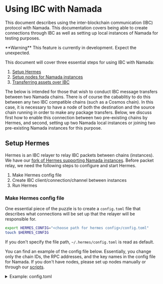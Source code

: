 
# Using IBC with Namada

This document describes using the inter-blockchain communication (IBC) protocol with Namada. This documentation covers being able to create connections through IBC as well as setting up local instances of Namada for testing purposes.

<Callout type="warning">
**Warning** This feature is currently in development. Expect the unexpected.
</Callout>

This document will cover three essential steps for using IBC with Namada:

1. [Setup Hermes](#setup-hermes)
2. [Setup nodes for Namada instances](#setup-nodes-for-namada-instances)
3. [Transferring assets over IBC](#transferring-assets-over-IBC)

The below is intended for those that wish to conduct IBC message transfers between two Namada chains. There is of course the cabablitiy to do this between any two IBC compatible chains (such as a Cosmos chain).
In this case, it is necessary to have a node of both the destination and the source chain running in order to make any package transfers.
Below, we discuss first how to enable this connection between two pre-existing chains by Hermes, and second, setting up two Namada local instances or joining two pre-existing Namada instances for this purpose.

## Setup Hermes
Hermes is an IBC relayer to relay IBC packets between chains (instances).
We have our [fork of Hermes supporting Namada instances](https://github.com/heliaxdev/hermes/tree/1.6.0-namada).
Before packet relay, we need the following steps to configure and start Hermes.

1. Make Hermes config file
2. Create IBC client/connection/channel between instances
3. Run Hermes

### Make Hermes config file
One essential piece of the puzzle is to create a `config.toml` file that describes what connections will be set up that the relayer will be responsible for.

```bash copy
export HERMES_CONFIG="<choose path for hermes config>/config.toml"
touch $HERMES_CONFIG
``` 

If you don't specify the file path, `~/.hermes/config.toml` is read as default.

You can find an example of the config file below. Essentially, you change only the chain IDs, the RPC addresses, and the key names in the config file for Namada. If you don't have nodes, please set up nodes manually or through our [scripts](#setup-nodes-for-namada-instances).
<details>
<summary>Example: config.toml</summary>
```toml copy
[global]
log_level = 'debug'

[mode]

[mode.clients]
enabled = true
refresh = true
misbehaviour = true

[mode.connections]
enabled = false

[mode.channels]
enabled = false

[mode.packets]
enabled = true
clear_interval = 10
clear_on_start = false
tx_confirmation = true

[telemetry]
enabled = false
host = '127.0.0.1'
port = 3001

[[chains]]
id = 'namada-test.0a4c6786dbda39f786'  # set your chain ID
type = 'namada'
rpc_addr = 'http://127.0.0.1:27657'  # set the IP and the port of the chain
grpc_addr = 'http://127.0.0.1:9090'  # not used for now
event_source = { mode = 'push', url = 'ws://127.0.0.1:27657/websocket', batch_delay = '500ms' }  # set the IP and the port of the chain
account_prefix = ''  # not used
key_name = 'relayer'  # The key is an account name you made
store_prefix = 'ibc'
gas_price = { price = 0.001, denom = 'nam' }  # not used for now

[[chains]]
id = 'namada-test.647287156defa8728c'
type = 'namada'
rpc_addr = 'http://127.0.0.1:28657'
grpc_addr = 'http://127.0.0.1:9090'
event_source = { mode = 'push', url = 'ws://127.0.0.1:28657/websocket', batch_delay = '500ms' }
account_prefix = ''
key_name = 'relayer'
store_prefix = 'ibc'
gas_price = { price = 0.001, denom = 'nam' }
```
</details>

The path to the config file, which is is saved in the variable `$HERMES_CONFIG` will be useful later.


<Callout type="info" emoji="🧩"> 
**Interpreting the toml**

Each chain configuration is specified under the `[[chains]]` object.
These are the pieces of this puzzle you want to keep your 👀 on:
 - `chains.id` is the name of the chain
 - `chains.rpc_address` specifies the port that the channel is communicating through, and will be the argument for the `ledger_address` of Namada when interacting with the ledger (will become clearer later)
     - Make sure to change the IP address to the IP address of your local machine that is running this node!
 - `chains.key_name` specifies the key of the signer who signs a transaction from the relayer. The key should be generated before starting the relayer.
</Callout>

### Create IBC client/connection/channel between instances
Hermes CLI has commands to create them. Before the creation, a node of each instance should be running.

#### Install Hermes
Before conducting any IBC operations, we download Heliax's fork Hermes binary or build it from source.

##### From binaries
 We can download the latest binary release from our [releases page](https://github.com/heliaxdev/hermes/releases) by choosing the appropriate architecture.

##### From source
```bash copy
export COMMIT="124fc3cb0802f56f2e9ceae3b3fd6745f73b88ac"
git clone git@github.com:heliaxdev/hermes.git
git checkout $COMMIT
cd hermes
cargo build --release --bin hermes
export HERMES=$(pwd) # if needed
```
Check the binary:
```bash copy
./target/release/hermes --version
```

<Callout type="info">
It is recommended to now add hermes to `$PATH` such that it is callable without any pre-fixes.
For ubuntu users, this can be achieved by
```bash copy
cp ./target/release/hermes /usr/local/bin/
```
</Callout>

### Create IBC channel
The "create channel" command (below) creates not only the IBC channel but also the necessary IBC client connection.

```bash copy
hermes --config $HERMES_CONFIG \
  create channel \
  --a-chain $CHAIN_A_ID \
  --b-chain $CHAIN_B_ID \
  --a-port transfer \
  --b-port transfer \
  --new-client-connection --yes
```

<Callout type="info">
Note that the above `CHAIN_IDs` will depend on your own setup, so do check this for yourself!
</Callout>

When the creation has been completed, you can see the channel IDs. For example, the following text shows that a channel with ID `7` has been created on Chain A `namada-test.0a4c6786dbda39f786`, and a channel with ID `12` has been created on Chain B `namada-test.647287156defa8728c`. You will need the channel IDs for a transfer over IBC. It means that you have to specify `channel-7` as a channel ID (The prefix `channel-` is always required) for a transfer from Chain A to Chain B. Also, you have to specify `channel-12` as a channel ID for a transfer from Chain B to Chain A.
```
SUCCESS Channel {
    ordering: Unordered,
    a_side: ChannelSide {
        chain: BaseChainHandle {
            chain_id: ChainId {
                id: "namada-test.0a4c6786dbda39f786",
                version: 0,
            },
            runtime_sender: Sender { .. },
        },
        client_id: ClientId(
            "07-tendermint-0",
        ),
        connection_id: ConnectionId(
            "connection-3",
        ),
        port_id: PortId(
            "transfer",
        ),
        channel_id: Some(
            ChannelId(
                "channel-7",
            ),
        ),
        version: None,
    },
    b_side: ChannelSide {
        chain: BaseChainHandle {
            chain_id: ChainId {
                id: "namada-test.647287156defa8728c",
                version: 0,
            },
            runtime_sender: Sender { .. },
        },
        client_id: ClientId(
            "07-tendermint-1",
        ),
        connection_id: ConnectionId(
            "connection-2",
        ),
        port_id: PortId(
            "transfer",
        ),
        channel_id: Some(
            ChannelId(
                "channel-12",
            ),
        ),
        version: None,
    },
    connection_delay: 0ns,
}
```

### Run Hermes
Once you run Hermes, it monitors instances via the nodes and relays packets according to monitored events.
```bash copy
hermes --config $HERMES_CONFIG start
```

You can see more details of Hermes at [the official document](https://hermes.informal.systems/).

## Setup nodes for Namada instances
We need a node for each instance to be monitored by Hermes. In this document, we will set up two local nodes for two instances. But, of course, the node doesn't have to be on the same machine as Hermes.

We will explain for two cases:
- Set up nodes to join existing Namada instances
- Set up local Namada instances for testing purposes

Before running the following scripts, you have to build Namada and wasm.
```bash copy
git clone git@github.com:anoma/namada.git
cd namada
git checkout v0.21.0
make build-release
make build-wasm-scripts
export NAMADA_DIR=$(pwd) # if needed
```

You can use scripts in [our Hermes branch](https://github.com/heliaxdev/hermes/tree/1.6.0-namada) to setup these nodes automatically.

### Set up nodes to join existing Namada instances
The script `join-namada` will set up two nodes for two instances, copy necessary files for Hermes, and make an account for Hermes on each ledger. Also, it will make a Hermes' config file `config_for_namada.toml` in the `hermes` directory.

The script requires the Namada directory path and chain IDs.
```bash copy
git clone git@github.com:heliaxdev/hermes.git
git checkout $COMMIT # The branch is the same as our Hermes
cd hermes
./scripts/join-namada $NAMADA_DIR $CHAIN_ID_A $CHAIN_ID_B
```

You need to wait to sync each node with the corresponding instance.
And, you have to transfer NAM token to the relayer account (the script will make an alias `relayer`) from the faucet or others on each instance because the fee for IBC transactions should be charged. For example, the following command transfers NAM from the faucet for `namada-a` instance which is created by the script. You can refer to [here](#transferring-assets-over-ibc) about `--base-dir` and `--ledger-address`.
```bash copy
${NAMADA_DIR}/target/release/namadac transfer \
  --base-dir ${HERMES}/data/namada-a/.namada \
  --source faucet \
  --target relayer \
  --token nam \
  --amount 1000 \
  --signer relayer \
  --ledger-address 127.0.0.1:26657
```

After the sync, you can create the channel and start Hermes as we explain [above](#create-ibc-channel).
```bash copy
# create a channel
hermes --config $HERMES_CONFIG \
  create channel \
  --a-chain $CHAIN_A_ID \
  --b-chain $CHAIN_B_ID \
  --a-port transfer \
  --b-port transfer \
  --new-client-connection --yes

# Run Hermes
hermes --config $HERMES_CONFIG start
```

Each node data and configuration files are in `${HERMES}/data/namada-*/.namada`.

In order to close any ledgers setup by the script, one can run
```bash copy
killall namadan
```

### Set up local Namada instances
The script `setup-namada` will set up two instances with one validator node, copy necessary files for Hermes, and make an account for Hermes on each ledger. Also, it will make a Hermes' config file `config_for_namada.toml` in the `hermes` directory.
```bash copy
git clone git@github.com:heliaxdev/hermes.git
git checkout $COMMIT # The branch is the same as our Hermes
cd hermes
./scripts/setup-namada $NAMADA_DIR $CHAIN_ID_A $CHAIN_ID_B
```

In this case, we don't have to wait for sync. If the relayer account on each instance has enough balance, you can create a channel and start Hermes immediately as we explain [above](#create-ibc-channel). You find these chain IDs of the instances in the config file `config_for_namada.toml`. One can run `grep "id" ${HERMES_CONFIG}`.
```bash copy
# create a channel
hermes --config $HERMES_CONFIG \
  create channel \
  --a-chain $CHAIN_A_ID \
  --b-chain $CHAIN_B_ID \
  --a-port transfer \
  --b-port transfer \
  --new-client-connection --yes

# Run Hermes
hermes --config $HERMES_CONFIG start
```

Each node data and configuration files are in `hermes/data/namada-*/.namada`.

In order to close any ledgers setup by the script, one can run
```bash copy
killall namadan
```

## Transferring assets over IBC
This will make transfers across chains by Namada CLI. This assumes that a channel has been created and Hermes is running with the proper config.

In order to do this by Namada's `ibc-transfer` command, we will need to know the `base-dir` and `node` of each instance (and other transfer parameters).
`base-dir` is the base directory of each node. If you have used the script, the directory is `${HERMES}/data/namada-*/.namada`.
`node` is `rpc_addr` in the relevant Hermes' config file.
You can run
```shell
grep "rpc_addr" ${HERMES_CONFIG}
```
to find the address.

<Callout>
 **For the local node ONLY**

 To find your ledger address for Chain A, you can run the following command
 ```bash copy
 export BASE_DIR_A = "${HERMES}/data/namada-a/.namada"
 export LEDGER_ADDRESS_A = "$(grep "rpc_address" ${BASE_DIR_A}/${CHAIN_A_ID}/setup/validator-0/.namada/${CHAIN_A_ID}/config.toml)"
 ```
</Callout>

The channel ID for this chain will depend on the order in which one created the channel. Since we have only opened one channel, the `channel-id` is `channel-0`, but as more are created, these increase by index incremented by 1. Please refer to [here](#create-ibc-channel).

Assuming that the open channel is `channel-0`, you can save it in an environment variable by running
```bash copy
export CHANNEL_ID = "channel-0"
```

The inter-blockchain transfers from Chain A can be achieved by
```bash copy
namadac --base-dir ${BASE_DIR_A}
    ibc-transfer \
        --amount ${AMOUNT} \
        --source ${SOURCE_ALIAS} \
        --receiver ${RECEIVER_RAW_ADDRESS} \
        --token ${TOKEN_ALIAS} \
        --channel-id ${CHANNEL_ID} \
        --node ${LEDGER_ADDRESS_A}
```
Where the above variables in `${VARIABLE}` must be substituted with appropriate values. The raw address of the receiver can be found by `namadaw --base-dir ${BASE_DIR_B} address find --alias ${RECEIVER}`.

E.g.
```bash copy
namadac --base-dir ${BASE_DIR_A}
    ibc-transfer \
    --amount 100 \
    --source albert \
    --receiver atest1d9khqw36g56nqwpkgezrvvejg3p5xv2z8y6nydehxprygvp5g4znj3phxfpyv3pcgcunws2x0wwa76 \
    --token nam \
    --channel-id channel-0 \
    --node 127.0.0.1:27657
```
